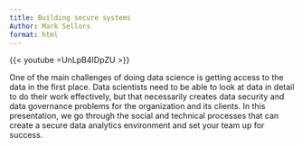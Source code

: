 ```yaml
---
title: Building secure systems
Author: Mark Sellors
format: html
---
```


{{< youtube =UnLpB4IDpZU >}}

One of the main challenges of doing data science is getting access to the data in the first place. Data scientists need to be able to look at data in detail to do their work effectively, but that necessarily creates data security and data governance problems for the organization and its clients. In this presentation, we go through the social and technical processes that can create a secure data analytics environment and set your team up for success.


